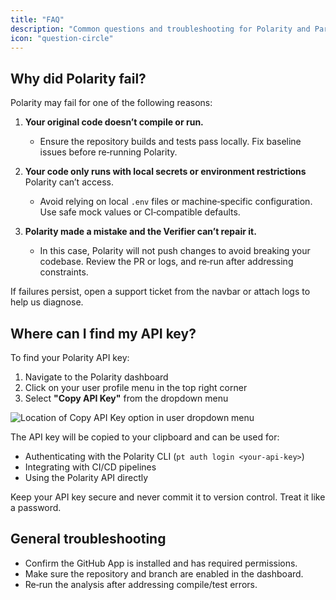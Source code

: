 ```yaml
---
title: "FAQ"
description: "Common questions and troubleshooting for Polarity and Paragon."
icon: "question-circle"
---
```


## Why did Polarity fail?

Polarity may fail for one of the following reasons:

1. **Your original code doesn’t compile or run.**
   - Ensure the repository builds and tests pass locally. Fix baseline issues before re‑running Polarity.

2. **Your code only runs with local secrets or environment restrictions** Polarity can’t access.
   - Avoid relying on local <code>.env</code> files or machine‑specific configuration. Use safe mock values or CI‑compatible defaults.

3. **Polarity made a mistake and the Verifier can’t repair it.**
   - In this case, Polarity will not push changes to avoid breaking your codebase. Review the PR or logs, and re‑run after addressing constraints.

<Tip>
  If failures persist, open a support ticket from the navbar or attach logs to help us diagnose.
</Tip>

## Where can I find my API key?

To find your Polarity API key:

1. Navigate to the Polarity dashboard
2. Click on your user profile menu in the top right corner
3. Select **"Copy API Key"** from the dropdown menu

<Frame>
  <img src="/images/apikey.png" alt="Location of Copy API Key option in user dropdown menu" />
</Frame>

The API key will be copied to your clipboard and can be used for:
- Authenticating with the Polarity CLI (`pt auth login <your-api-key>`)
- Integrating with CI/CD pipelines
- Using the Polarity API directly

<Note>
  Keep your API key secure and never commit it to version control. Treat it like a password.
</Note>

## General troubleshooting

- Confirm the GitHub App is installed and has required permissions.
- Make sure the repository and branch are enabled in the dashboard.
- Re‑run the analysis after addressing compile/test errors.


